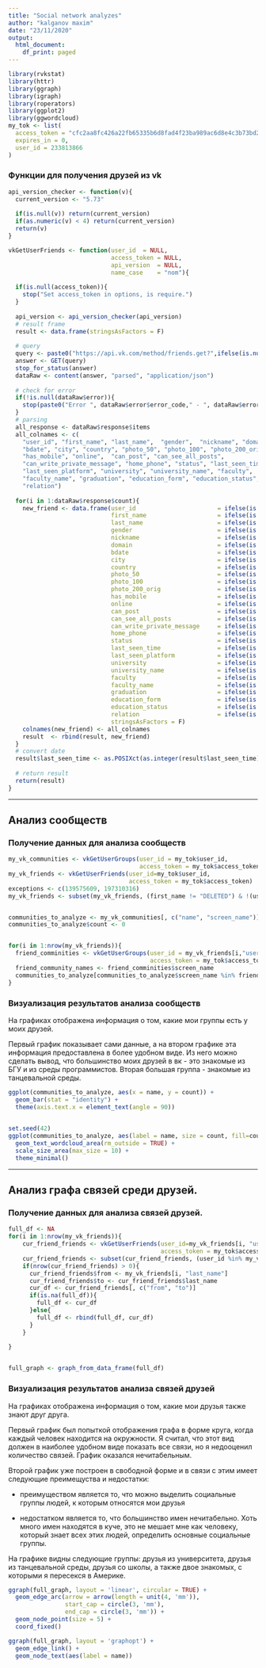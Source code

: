 ```yaml
---
title: "Social network analyzes"
author: "kalganov maxim"
date: "23/11/2020"
output:
  html_document:
    df_print: paged
---
```


```r
library(rvkstat)
library(httr)
library(ggraph)
library(igraph)
library(roperators)
library(ggplot2)
library(ggwordcloud)
my_tok <- list(
  access_token = "cfc2aa8fc426a22fb65335b6d8fad4f23ba989ac6d8e4c3b73bd278ae2d9cc4079a1417c66189391d75f2",
  expires_in = 0,
  user_id = 233813866
)
```

### Функции для получения друзей из vk
```r
api_version_checker <- function(v){
  current_version <- "5.73"
  
  if(is.null(v)) return(current_version)
  if(as.numeric(v) < 4) return(current_version)
  return(v)
}

vkGetUserFriends <- function(user_id  = NULL,
                             access_token = NULL,
                             api_version  = NULL,
                             name_case    = "nom"){
  
  if(is.null(access_token)){
    stop("Set access_token in options, is require.")
  }
  
  api_version <- api_version_checker(api_version)
  # result frame
  result <- data.frame(stringsAsFactors = F)  
  
  # query
  query <- paste0("https://api.vk.com/method/friends.get?",ifelse(is.null(user_id),"",paste0("user_id=",user_id)),"&hints&count=10000&fields=nickname,domain,sex,bdate,city,country,timezone,photo_50,photo_100,photo_200_orig,has_mobile,contacts,education,online,relation,last_seen,status,can_write_private_message,can_see_all_posts,can_post,universities&name_case",name_case,"&access_token=",access_token,"&v=",api_version)
  answer <- GET(query)
  stop_for_status(answer)
  dataRaw <- content(answer, "parsed", "application/json")
  
  # check for error
  if(!is.null(dataRaw$error)){
    stop(paste0("Error ", dataRaw$error$error_code," - ", dataRaw$error$error_msg))
  }
  # parsing
  all_response <- dataRaw$response$items
  all_colnames <- c(
    "user_id", "first_name", "last_name",  "gender",  "nickname", "domain",
    "bdate", "city", "country", "photo_50", "photo_100", "photo_200_orig",
    "has_mobile", "online",  "can_post", "can_see_all_posts",
    "can_write_private_message", "home_phone", "status", "last_seen_time",
    "last_seen_platform", "university", "university_name", "faculty",
    "faculty_name", "graduation", "education_form", "education_status",
    "relation")
  
  for(i in 1:dataRaw$response$count){
    new_friend <- data.frame(user_id                       = ifelse(is.null(all_response[[i]]$id), NA,all_response[[i]]$id),
                             first_name                    = ifelse(is.null(all_response[[i]]$first_name), NA,all_response[[i]]$first_name),
                             last_name                     = ifelse(is.null(all_response[[i]]$last_name), NA,all_response[[i]]$last_name),
                             gender                        = ifelse(is.null(all_response[[i]]$sex), NA,all_response[[i]]$sex),
                             nickname                      = ifelse(is.null(all_response[[i]]$nickname ), NA,all_response[[i]]$nickname),
                             domain                        = ifelse(is.null(all_response[[i]]$domain), NA,all_response[[i]]$domain),
                             bdate                         = ifelse(is.null(all_response[[i]]$bdate), NA,all_response[[i]]$bdate),
                             city                          = ifelse(is.null(all_response[[i]]$city), NA,all_response[[i]]$city),
                             country                       = ifelse(is.null(all_response[[i]]$country), NA,all_response[[i]]$country),
                             photo_50                      = ifelse(is.null(all_response[[i]]$photo_50), NA,all_response[[i]]$photo_50),
                             photo_100                     = ifelse(is.null(all_response[[i]]$photo_100), NA,all_response[[i]]$photo_100),
                             photo_200_orig                = ifelse(is.null(all_response[[i]]$photo_200_orig), NA,all_response[[i]]$photo_200_orig),
                             has_mobile                    = ifelse(is.null(all_response[[i]]$has_mobile), NA,all_response[[i]]$has_mobile),
                             online                        = ifelse(is.null(all_response[[i]]$online), NA,all_response[[i]]$online),
                             can_post                      = ifelse(is.null(all_response[[i]]$can_post), NA,all_response[[i]]$can_post),
                             can_see_all_posts             = ifelse(is.null(all_response[[i]]$can_see_all_posts), NA,all_response[[i]]$can_see_all_posts),
                             can_write_private_message     = ifelse(is.null(all_response[[i]]$can_write_private_message), NA,all_response[[i]]$can_write_private_message),
                             home_phone                    = ifelse(is.null(all_response[[i]]$home_phone), NA,all_response[[i]]$home_phone),
                             status                        = ifelse(is.null(all_response[[i]]$status), NA,all_response[[i]]$status),
                             last_seen_time                = ifelse(is.null(all_response[[i]]$last_seen$time), NA,all_response[[i]]$last_seen$time),
                             last_seen_platform            = ifelse(is.null(all_response[[i]]$last_seen$platform), NA,all_response[[i]]$last_seen$platform),
                             university                    = ifelse(is.null(all_response[[i]]$university), NA,all_response[[i]]$university),
                             university_name               = ifelse(is.null(all_response[[i]]$university_name), NA,all_response[[i]]$university_name),
                             faculty                       = ifelse(is.null(all_response[[i]]$faculty), NA,all_response[[i]]$faculty),
                             faculty_name                  = ifelse(is.null(all_response[[i]]$faculty_name), NA,all_response[[i]]$faculty_name),
                             graduation                    = ifelse(is.null(all_response[[i]]$graduation), NA,all_response[[i]]$graduation),
                             education_form                = ifelse(is.null(all_response[[i]]$education_form), NA,all_response[[i]]$education_form),
                             education_status              = ifelse(is.null(all_response[[i]]$education_status), NA,all_response[[i]]$education_status),
                             relation                      = ifelse(is.null(all_response[[i]]$relation), NA,all_response[[i]]$relation),
                             stringsAsFactors = F)
    colnames(new_friend) <- all_colnames
    result  <- rbind(result, new_friend)
  }
  # convert date
  result$last_seen_time <- as.POSIXct(as.integer(result$last_seen_time), origin="1970-01-01")
  
  # return result
  return(result)
}

```

*****

## Анализ сообществ

### Получение данных для анализа сообществ
```r
my_vk_communities <- vkGetUserGroups(user_id = my_tok$user_id,
                                     access_token = my_tok$access_token)
my_vk_friends <- vkGetUserFriends(user_id=my_tok$user_id, 
                                  access_token = my_tok$access_token) 
exceptions <- c(139575609, 197310316)
my_vk_friends <- subset(my_vk_friends, (first_name != "DELETED") & !(user_id %in% exceptions))


communities_to_analyze <- my_vk_communities[, c("name", "screen_name")]
communities_to_analyze$count <- 0


for(i in 1:nrow(my_vk_friends)){
  friend_comminities <- vkGetUserGroups(user_id = my_vk_friends[i,"user_id"],
                                        access_token = my_tok$access_token)
  friend_community_names <- friend_comminities$screen_name
  communities_to_analyze[communities_to_analyze$screen_name %in% friend_community_names, c("count")] %+=% 1
}

```


### Визуализация результатов анализа сообществ
На графиках отображена информация о том, какие мои группы есть у моих друзей.

Первый график показывает сами данные, а на втором графике эта информация предоставлена в более удобном виде. Из него можно сделать вывод, что большинство моих друзей в вк - это знакомые из БГУ и из среды программистов. Вторая большая группа - знакомые из танцевальной среды.

```r
ggplot(communities_to_analyze, aes(x = name, y = count)) +
  geom_bar(stat = "identity") + 
  theme(axis.text.x = element_text(angle = 90))
  

set.seed(42)
ggplot(communities_to_analyze, aes(label = name, size = count, fill=count)) +
  geom_text_wordcloud_area(rm_outside = TRUE) +
  scale_size_area(max_size = 10) +
  theme_minimal()
```

*****

## Анализ графа связей среди друзей.

### Получение данных для анализа связей друзей.
```r
full_df <- NA
for(i in 1:nrow(my_vk_friends)){
    cur_friend_friends <- vkGetUserFriends(user_id=my_vk_friends[i, "user_id"], 
                                           access_token = my_tok$access_token)
    cur_friend_friends <- subset(cur_friend_friends, (user_id %in% my_vk_friends$user_id) & (first_name != "DELETED") & !(user_id %in% exceptions))
    if(nrow(cur_friend_friends) > 0){
      cur_friend_friends$from <- my_vk_friends[i, "last_name"]
      cur_friend_friends$to <- cur_friend_friends$last_name
      cur_df <- cur_friend_friends[, c("from", "to")]
      if(is.na(full_df)){
        full_df <- cur_df  
      }else{
        full_df <- rbind(full_df, cur_df)
      }  
    }
    
}


full_graph <- graph_from_data_frame(full_df)

```


### Визуализация результатов анализа связей друзей
На графиках отображена информация о том, какие мои друзья также знают друг друга.

Первый график был попыткой отображения графа в форме круга, когда каждый человек находится на окружности. Я считал, что этот вид должен в наиболее удобном виде показать все связи, но я недооценил количество связей. График оказался нечитабельным.

Второй график уже построен в свободной форме и в связи с этим имеет следующие преимещуства и недостатки: 

- преимуществом является то, что можно выделить социальные группы людей, к которым относятся мои друзья 

- недостатком является то, что большинство имен нечитабельно.
Хоть много имен находятся в куче, это не мешает мне как человеку, который знает всех этих людей, определить основные социальные группы.

На графике видны следующие группы: друзья из университета, друзья из танцевальной среды, друзья со школы, а также двое знакомых, с которыми я пересекся в Америке.
```r
ggraph(full_graph, layout = 'linear', circular = TRUE) + 
  geom_edge_arc(arrow = arrow(length = unit(4, 'mm')), 
                start_cap = circle(3, 'mm'),
                end_cap = circle(3, 'mm')) + 
  geom_node_point(size = 5) + 
  coord_fixed()

ggraph(full_graph, layout = 'graphopt') + 
  geom_edge_link() + 
  geom_node_text(aes(label = name))
```
